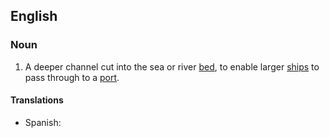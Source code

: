 ==English==

===Noun===
{{en-noun|sg=[[navigation]] [[channel]]}}

# {{nautical}} A deeper channel cut into the sea or river [[bed]], to enable larger [[ships]] to pass through to a [[port]].

====Translations====
* Spanish: {{t-|es|caño|m}}